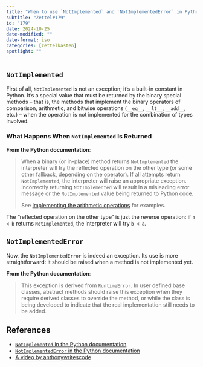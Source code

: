 ```yaml
---
title: "When to use `NotImplemented` and `NotImplementedError` in Python"
subtitle: "Zettel#179"
id: "179"
date: 2024-10-25
date-modified: ""
date-format: iso
categories: [zettelkasten]
spotlight: ""
---
```

## `NotImplemented`

First of all, `NotImplemented` is not an exception; it's a built-in constant in Python. It's a special value that must be returned by the binary special methods -- that is, the methods that implement the binary operators of comparison, arithmetic, and bitwise operations (`__eq__`, `__lt__`, `__add__`, etc.) -- when the operation is not implemented for the combination of types involved.

### What Happens When `NotImplemented` Is Returned

**From the Python documentation**:

> When a binary (or in-place) method returns `NotImplemented` the interpreter will try the reflected operation on the other type (or some other fallback, depending on the operator). If all attempts return `NotImplemented`, the interpreter will raise an appropriate exception. Incorrectly returning `NotImplemented` will result in a misleading error message or the `NotImplemented` value being returned to Python code.
>
> See [Implementing the arithmetic operations](https://docs.python.org/3/library/numbers.html#implementing-the-arithmetic-operations) for examples.

The "reflected operation on the other type" is just the reverse operation: if `a < b` returns `NotImplemented`, the interpreter will try `b < a`.

## `NotImplementedError`

Now, the `NotImplementedError` is indeed an exception. Its use is more straightforward: it should be raised when a method is not implemented yet.

**From the Python documentation**:

> This exception is derived from `RuntimeError`. In user defined base classes, abstract methods should raise this exception when they require derived classes to override the method, or while the class is being developed to indicate that the real implementation still needs to be added.

## References

* [`NotImplemented` in the Python documentation](https://docs.python.org/3/library/constants.html#NotImplemented)
* [`NotImplementedError` in the Python documentation](https://docs.python.org/3/library/exceptions.html#NotImplementedError)
* [A video by anthonywritescode](https://www.youtube.com/watch?v=GSBqmYUnBdk)
